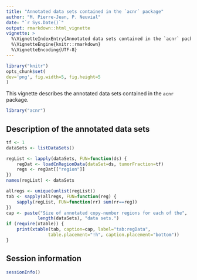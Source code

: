 ```yaml
---
title: "Annotated data sets contained in the `acnr` package"
author: "M. Pierre-Jean, P. Neuvial"
date: "`r Sys.Date()`"
output: rmarkdown::html_vignette
vignette: >
  %\VignetteIndexEntry{Annotated data sets contained in the `acnr` package}
  %\VignetteEngine{knitr::rmarkdown}
  %\VignetteEncoding{UTF-8}
---
```


```r
library("knitr")
opts_chunk$set(
dev='png', fig.width=5, fig.height=5
)
```

This vignette describes the annotated data sets contained in the `acnr` package.

```r
library("acnr")
```

## Description of the annotated data sets

```r
tf <- 1
dataSets <- listDataSets()

regList <- lapply(dataSets, FUN=function(ds) {
    regDat <- loadCnRegionData(dataSet=ds, tumorFraction=tf) 
    regs <- regDat[["region"]]
})
names(regList) <- dataSets

allregs <- unique(unlist(regList))
tab <- sapply(allregs, FUN=function(reg) {
    sapply(regList, FUN=function(rr) sum(rr==reg))
})
cap <- paste("Size of annotated copy-number regions for each of the", 
            length(dataSets), "data sets.")
if (require(xtable)) {
    print(xtable(tab, caption=cap, label="tab:regData",
                table.placement="!h", caption.placement="bottom"))
}
```

## Session information

```r
sessionInfo()
```


